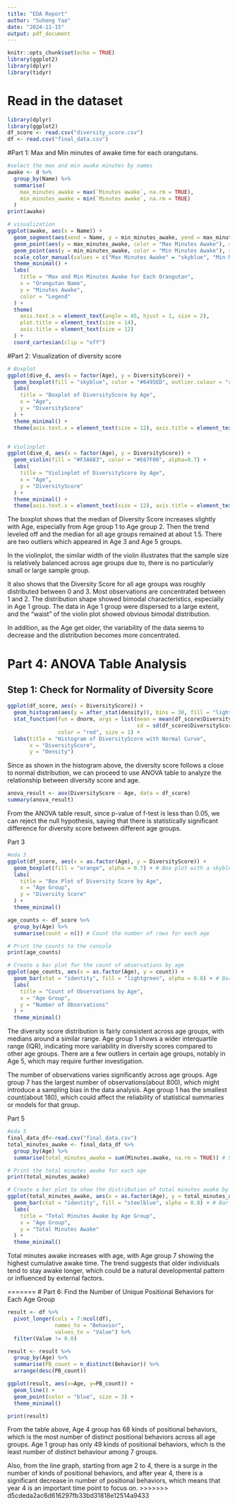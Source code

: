 ```yaml
---
title: "EDA Report"
author: "Suheng Yao"
date: "2024-11-15"
output: pdf_document
---
```


```r
knitr::opts_chunk$set(echo = TRUE)
library(ggplot2)
library(dplyr)
library(tidyr)
```

# Read in the dataset
```r
library(dplyr)
library(ggplot2)
df_score <- read.csv("diversity_score.csv")
df <- read.csv("final_data.csv")
```


#Part 1: Max and Min minutes of awake time for each orangutans.
```r
#select the max and min awake minutes by names
awake <- d %>%
  group_by(Name) %>%
  summarise(
    max_minutes_awake = max(`Minutes awake`, na.rm = TRUE),
    min_minutes_awake = min(`Minutes awake`, na.rm = TRUE)
  )
print(awake)

# visualization
ggplot(awake, aes(x = Name)) +
  geom_segment(aes(xend = Name, y = min_minutes_awake, yend = max_minutes_awake), color = "gray") +
  geom_point(aes(y = max_minutes_awake, color = "Max Minutes Awake"), size = 3) +
  geom_point(aes(y = min_minutes_awake, color = "Min Minutes Awake"), size = 3) +
  scale_color_manual(values = c("Max Minutes Awake" = "skyblue", "Min Minutes Awake" = "#F3A683")) +
  theme_minimal() +
  labs(
    title = "Max and Min Minutes Awake for Each Orangutan",
    x = "Orangutan Name",
    y = "Minutes Awake",
    color = "Legend"
  ) +
  theme(
    axis.text.x = element_text(angle = 45, hjust = 1, size = 2),
    plot.title = element_text(size = 14),
    axis.title = element_text(size = 12)
  ) +
  coord_cartesian(clip = "off") 
```


#Part 2: Visualization of diversity score
```r
# Boxplot
ggplot(dive_d, aes(x = factor(Age), y = DiversityScore)) +
  geom_boxplot(fill = "skyblue", color = "#6495ED", outlier.colour = "red", outlier.size = 3, alpha=0.7) +
  labs(
    title = "Boxplot of DiversityScore by Age",
    x = "Age",
    y = "DiversityScore"
  ) +
  theme_minimal() +
  theme(axis.text.x = element_text(size = 12), axis.title = element_text(size = 14))


# Violinplot
ggplot(dive_d, aes(x = factor(Age), y = DiversityScore)) +
  geom_violin(fill = "#F3A683", color = "#E67F00", alpha=0.7) +
  labs(
    title = "Violinplot of DiversityScore by Age",
    x = "Age",
    y = "DiversityScore"
  ) +
  theme_minimal() +
  theme(axis.text.x = element_text(size = 12), axis.title = element_text(size = 14))
```
The boxplot shows that the median of Diversity Score increases slightly with Age, especially from Age group 1 to Age group 2. Then the trend leveled off and the median for all age groups remained at about 1.5. There are two outliers which appeared in Age 3 and Age 5 groups.

In the violinplot, the similar width of the violin illustrates that the sample size is relatively balanced across age groups due to, there is no particularly small or large sample group.

It also shows that the Diversity Score for all age groups was roughly distributed between 0 and 3. Most observations are concentrated between 1 and 2. The distribution shape showed bimodal characteristics, especially in Age 1 group. The data in Age 1 group were dispersed to a large extent, and the "waist" of the violin plot showed obvious bimodal distribution.

In addition, as the Age get older, the variability of the data seems to decrease and the distribution becomes more concentrated. 



# Part 4: ANOVA Table Analysis
## Step 1: Check for Normality of Diversity Score

```r
ggplot(df_score, aes(x = DiversityScore)) +
  geom_histogram(aes(y = after_stat(density)), bins = 30, fill = "lightblue", color = "black") +
  stat_function(fun = dnorm, args = list(mean = mean(df_score$DiversityScore, na.rm = TRUE), 
                                         sd = sd(df_score$DiversityScore, na.rm = TRUE)),
                color = "red", size = 1) +
  labs(title = "Histogram of DiversityScore with Normal Curve",
       x = "DiversityScore",
       y = "Density")

```
Since as shown in the histogram above, the diversity score follows a close to normal distribution, we can proceed to use ANOVA table to analyze the relationship between diversity score and age.

```r
anova_result <- aov(DiversityScore ~ Age, data = df_score)
summary(anova_result)
```
From the ANOVA table result, since p-value of f-test is less than 0.05, we can reject the null hypothesis, saying that there is statistically significant difference for diversity score between different age groups.

Part 3
```r
#eda 3
ggplot(df_score, aes(x = as.factor(Age), y = DiversityScore)) +
  geom_boxplot(fill = "orange", alpha = 0.7) + # Box plot with a skyblue fill
  labs(
    title = "Box Plot of Diversity Score by Age",
    x = "Age Group",
    y = "Diversity Score"
  ) +
  theme_minimal() 

age_counts <- df_score %>%
  group_by(Age) %>%
  summarise(count = n()) # Count the number of rows for each age

# Print the counts to the console
print(age_counts)

# Create a bar plot for the count of observations by age
ggplot(age_counts, aes(x = as.factor(Age), y = count)) +
  geom_bar(stat = "identity", fill = "lightgreen", alpha = 0.8) + # Bar plot
  labs(
    title = "Count of Observations by Age",
    x = "Age Group",
    y = "Number of Observations"
  ) +
  theme_minimal()
```
The diversity score distribution is fairly consistent across age groups, with medians around a similar range.
Age group 1 shows a wider interquartile range (IQR), indicating more variability in diversity scores compared to other age groups.
There are a few outliers in certain age groups, notably in Age 5, which may require further investigation.

The number of observations varies significantly across age groups.
Age group 7 has the largest number of observations(about 800), which might introduce a sampling bias in the data analysis.
Age group 1 has the smallest count(about 180), which could affect the reliability of statistical summaries or models for that group.

Part 5
```r
#eda 5
final_data_df<-read.csv("final_data.csv")
total_minutes_awake <- final_data_df %>%
  group_by(Age) %>%
  summarise(total_minutes_awake = sum(Minutes.awake, na.rm = TRUE)) # Sum of minutes awake

# Print the total minutes awake for each age
print(total_minutes_awake)

# Create a bar plot to show the distribution of total minutes awake by age
ggplot(total_minutes_awake, aes(x = as.factor(Age), y = total_minutes_awake)) +
  geom_bar(stat = "identity", fill = "steelblue", alpha = 0.8) + # Bar plot
  labs(
    title = "Total Minutes Awake by Age Group",
    x = "Age Group",
    y = "Total Minutes Awake"
  ) +
  theme_minimal() 
```
Total minutes awake increases with age, with Age group 7 showing the highest cumulative awake time.
The trend suggests that older individuals tend to stay awake longer, which could be a natural developmental pattern or influenced by external factors.

=======
# Part 6: Find the Number of Unique Positional Behaviors for Each Age Group
```r
result <- df %>%
  pivot_longer(cols = 7:ncol(df),
               names_to = "Behavior", 
               values_to = "Value") %>%
  filter(Value != 0.0)

result <- result %>%
  group_by(Age) %>%
  summarise(PB_count = n_distinct(Behavior)) %>%
  arrange(desc(PB_count))

ggplot(result, aes(x=Age, y=PB_count)) +
  geom_line() +
  geom_point(color = "blue", size = 3) +
  theme_minimal()

print(result)
```
From the table above, Age 4 group has 68 kinds of positional behaviors, which is the most number of distinct positional behaviors across all age groups. Age 1 group has only 49 kinds of positional behaviors, which is the least number of distinct behaviour among 7 groups.

Also, from the line graph, starting from age 2 to 4, there is a surge in the number of kinds of positional behaviors, and after year 4, there is a significant decrease in number of positional behaviors, which means that year 4 is an important time point to focus on.
>>>>>>> d5cdeda2ac6d616297fb33bd31818e12514a9433
